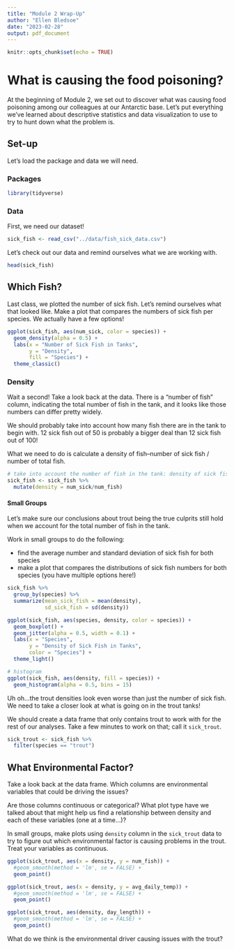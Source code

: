 ```yaml
---
title: "Module 2 Wrap-Up"
author: "Ellen Bledsoe"
date: "2023-02-28"
output: pdf_document
---
```


```r
knitr::opts_chunk$set(echo = TRUE)
```

# What is causing the food poisoning?

At the beginning of Module 2, we set out to discover what was causing food poisoning among our colleagues at our Antarctic base. Let's put everything we've learned about descriptive statistics and data visualization to use to try to hunt down what the problem is.

## Set-up

Let's load the package and data we will need.

### Packages

```r
library(tidyverse)
```

### Data

First, we need our dataset!

```r
sick_fish <- read_csv("../data/fish_sick_data.csv") 
```

Let's check out our data and remind ourselves what we are working with.

```r
head(sick_fish)
```

## Which Fish?

Last class, we plotted the number of sick fish. Let's remind ourselves what that looked like. Make a plot that compares the numbers of sick fish per species. We actually have a few options!

```r
ggplot(sick_fish, aes(num_sick, color = species)) +
  geom_density(alpha = 0.5) +
  labs(x = "Number of Sick Fish in Tanks",
       y = "Density",
       fill = "Species") +
  theme_classic()
```

### Density

Wait a second! Take a look back at the data. There is a "number of fish" column, indicating the total number of fish in the tank, and it looks like those numbers can differ pretty widely.

We should probably take into account how many fish there are in the tank to begin with. 12 sick fish out of 50 is probably a bigger deal than 12 sick fish out of 100!

What we need to do is calculate a density of fish--number of sick fish / number of total fish.

```r
# take into account the number of fish in the tank: density of sick fish
sick_fish <- sick_fish %>% 
  mutate(density = num_sick/num_fish) 
```

#### Small Groups

Let's make sure our conclusions about trout being the true culprits still hold when we account for the total number of fish in the tank.

Work in small groups to do the following:

-   find the average number and standard deviation of sick fish for both species
-   make a plot that compares the distributions of sick fish numbers for both species (you have multiple options here!)

```r
sick_fish %>% 
  group_by(species) %>% 
  summarize(mean_sick_fish = mean(density),
            sd_sick_fish = sd(density))

ggplot(sick_fish, aes(species, density, color = species)) +
  geom_boxplot() + 
  geom_jitter(alpha = 0.5, width = 0.1) +
  labs(x = "Species",
       y = "Density of Sick Fish in Tanks",
       color = "Species") +
  theme_light()

# histogram
ggplot(sick_fish, aes(density, fill = species)) +
  geom_histogram(alpha = 0.5, bins = 15)

```

Uh oh...the trout densities look even worse than just the number of sick fish. We need to take a closer look at what is going on in the trout tanks!

We should create a data frame that only contains trout to work with for the rest of our analyses. Take a few minutes to work on that; call it `sick_trout`.

```r
sick_trout <- sick_fish %>% 
  filter(species == "trout")
```

## What Environmental Factor?

Take a look back at the data frame. Which columns are environmental variables that could be driving the issues?

Are those columns continuous or categorical? What plot type have we talked about that might help us find a relationship between density and each of these variables (one at a time...)?

In small groups, make plots using `density` column in the `sick_trout` data to try to figure out which environmental factor is causing problems in the trout. Treat your variables as continuous.

```r
ggplot(sick_trout, aes(x = density, y = num_fish)) +
  #geom_smooth(method = 'lm', se = FALSE) +
  geom_point() 

ggplot(sick_trout, aes(x = density, y = avg_daily_temp)) +
  #geom_smooth(method = 'lm', se = FALSE) +
  geom_point()

ggplot(sick_trout, aes(density, day_length)) +
  #geom_smooth(method = 'lm', se = FALSE) +
  geom_point() 
```

What do we think is the environmental driver causing issues with the trout?
